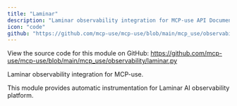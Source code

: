 ```yaml
---
title: "Laminar"
description: "Laminar observability integration for MCP-use API Documentation"
icon: "code"
github: "https://github.com/mcp-use/mcp-use/blob/main/mcp_use/observability/laminar.py"
---
```


<Callout type="info" title="Source Code">
View the source code for this module on GitHub: <a href='https://github.com/mcp-use/mcp-use/blob/main/mcp_use/observability/laminar.py' target='_blank' rel='noopener noreferrer'>https://github.com/mcp-use/mcp-use/blob/main/mcp_use/observability/laminar.py</a>
</Callout>

Laminar observability integration for MCP-use.

This module provides automatic instrumentation for Laminar AI observability platform.
